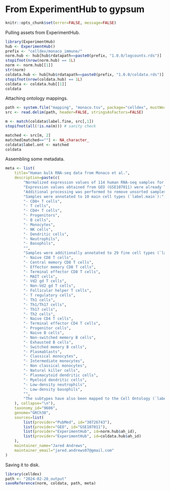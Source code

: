 # From ExperimentHub to gypsum

```r
knitr::opts_chunk$set(error=FALSE, message=FALSE)
```

Pulling assets from ExperimentHub.

```r
library(ExperimentHub)
hub <- ExperimentHub()
prefix <- "celldex/monaco_immune/"
norm.hub <- hub[hub$rdatapath==paste0(prefix, "1.0.0/logcounts.rds")]
stopifnot(nrow(norm.hub) == 1L)
norm <- norm.hub[[1]]
str(norm)
coldata.hub <- hub[hub$rdatapath==paste0(prefix, "1.0.0/coldata.rds")]
stopifnot(nrow(coldata.hub) == 1L)
coldata <- coldata.hub[[1]]
coldata
```

Attaching ontology mappings.

```r
path <- system.file("mapping", "monaco.tsv", package="celldex", mustWork=TRUE)
src <- read.delim(path, header=FALSE, stringsAsFactors=FALSE)

m <- match(coldata$label.fine, src[,1])
stopifnot(all(!is.na(m))) # sanity check

matched <- src[m, 2]
matched[matched==""] <- NA_character_
coldata$label.ont <- matched
coldata
```

Assembling some metadata.

```r
meta <- list(
    title="Human bulk RNA-seq data from Monaco et al.",
    description=paste(c(
        "Normalized expression values of 114 human RNA-seq samples for Monaco et al. (2019).",
        "Expression values obtained from GEO (GSE107011) were already TPM normalized.",
        "Additional processing was performed to remove unsorted samples, remove non-expressed genes, collapse duplicate genes, and log~2~-normalize the expression values.",
        "Samples were annotated to 10 main cell types (`label.main`):",
        "- CD8+ T cells",
        "- T cells",
        "- CD4+ T cells",
        "- Progenitors",
        "- B cells",
        "- Monocytes",
        "- NK cells",
        "- Dendritic cells",
        "- Neutrophils",
        "- Basophils",
        "",
        "Samples were additionally annotated to 29 fine cell types (`label.fine`):",
        "- Naive CD8 T cells",
        "- Central memory CD8 T cells",
        "- Effector memory CD8 T cells",
        "- Terminal effector CD8 T cells",
        "- MAIT cells",
        "- Vd2 gd T cells",
        "- Non-Vd2 gd T cells",
        "- Follicular helper T cells",
        "- T regulatory cells",
        "- Th1 cells",
        "- Th1/Th17 cells",
        "- Th17 cells",
        "- Th2 cells",
        "- Naive CD4 T cells",
        "- Terminal effector CD4 T cells",
        "- Progenitor cells",
        "- Naive B cells",
        "- Non-switched memory B cells",
        "- Exhausted B cells",
        "- Switched memory B cells",
        "- Plasmablasts",
        "- Classical monocytes",
        "- Intermediate monocytes",
        "- Non classical monocytes",
        "- Natural killer cells",
        "- Plasmacytoid dendritic cells",
        "- Myeloid dendritic cells",
        "- Low-density neutrophils",
        "- Low-density basophils",
        "",
        "The subtypes have also been mapped to the Cell Ontology (`label.ont`)."
    ), collapse="\n"),
    taxonomy_id="9606",
    genome="GRCh38",
    sources=list(
        list(provider="PubMed", id="30726743"),
        list(provider="GEO", id="GSE107011"),
        list(provider="ExperimentHub", id=norm.hub$ah_id),
        list(provider="ExperimentHub", id=coldata.hub$ah_id)
    ),
    maintainer_name="Jared Andrews",
    maintainer_email="jared.andrews07@gmail.com"
)
```

Saving it to disk.

```r
library(celldex)
path <- "2024-02-26_output"
saveReference(norm, coldata, path, meta)
```
